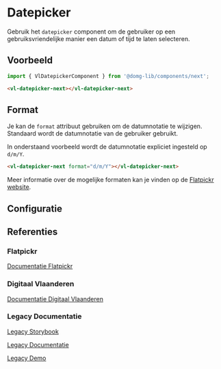 
# Datepicker

Gebruik het `datepicker` component om de gebruiker op een gebruiksvriendelijke manier een datum of tijd te laten selecteren.

## Voorbeeld

```js
import { VlDatepickerComponent } from '@domg-lib/components/next';
```

```html
<vl-datepicker-next></vl-datepicker-next>
```

<Story id="components-next-form-datepicker--datepicker-default" inline={false} height={400} />

## Format

Je kan de `format` attribuut gebruiken om de datumnotatie te wijzigen. Standaard wordt de datumnotatie van de gebruiker gebruikt.

In onderstaand voorbeeld wordt de datumnotatie expliciet ingesteld op `d/m/Y`.

```html
<vl-datepicker-next format="d/m/Y"></vl-datepicker-next>
```

Meer informatie over de mogelijke formaten kan je vinden op de [Flatpickr website](https://flatpickr.js.org/formatting/).

## Configuratie

<ArgsTable story={PRIMARY_STORY} />

## Referenties

### Flatpickr

[Documentatie Flatpickr](https://flatpickr.js.org/)

### Digitaal Vlaanderen

[Documentatie Digitaal Vlaanderen](https://overheid.vlaanderen.be/webuniversum/v3/documentation/components/vl-ui-datepicker/)

### Legacy Documentatie

[Legacy Storybook](https://webcomponenten.omgeving.vlaanderen.be/storybook/?path=/docs/custom-elements-vl-datepicker--default)

[Legacy Documentatie](https://webcomponenten.omgeving.vlaanderen.be/doc/VlDatepicker.html)

[Legacy Demo](https://webcomponenten.omgeving.vlaanderen.be/demo/vl-datepicker.html)
